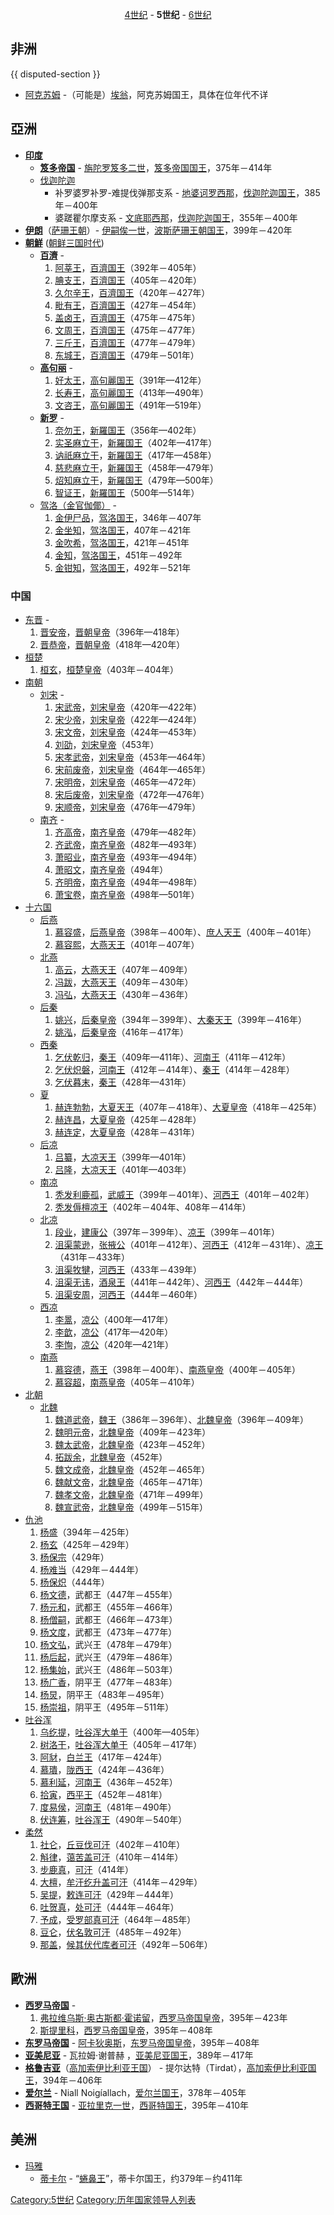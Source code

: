 <center>[[4世纪国家领导人列表|4世纪]] - '''5世纪''' - [[6世纪国家领导人列表|6世纪]]</center>

== 非洲 ==
{{ disputed-section }}
*[[阿克苏姆|阿克苏姆]] -（可能是）[[埃翁|埃翁]]，阿克苏姆国王，具体在位年代不详

== 亞洲 ==
*'''[[印度|印度]]''' 
**'''[[笈多帝国|笈多帝国]]''' - [[旃陀罗笈多二世|旃陀罗笈多二世]]，[[笈多王朝|笈多帝国国王]]，375年－414年
**[[伐迦陀迦|伐迦陀迦]] 
***补罗婆罗补罗-难提伐弹那支系 - [[地婆诃罗西那|地婆诃罗西那]]，[[伐迦陀迦|伐迦陀迦国王]]，385年－400年
***婆蹉瞿尔摩支系 - [[文底耶西那|文底耶西那]]，[[伐迦陀迦|伐迦陀迦国王]]，355年－400年
*'''[[伊朗|伊朗]]'''（[[萨珊王朝|萨珊王朝]]）- [[伊嗣俟一世|伊嗣俟一世]]，[[伊朗君主列表|波斯萨珊王朝国王]]，399年－420年
*'''[[朝鮮_(稱謂)|朝鮮]]''' ([[朝鲜三国时代|朝鲜三国时代]])
**'''[[百濟|百濟]]''' - 
**#[[阿莘王|阿莘王]]，[[百濟君主列表|百濟国王]]（392年－405年）
**#[[腆支王|腆支王]]，[[百濟君主列表|百濟国王]]（405年－420年）
**#[[久尔辛王|久尔辛王]]，[[百濟君主列表|百濟国王]]（420年－427年）
**#[[毗有王|毗有王]]，[[百濟君主列表|百濟国王]]（427年－454年）
**#[[盖卤王|盖卤王]]，[[百濟君主列表|百濟国王]]（475年－475年）
**#[[文周王|文周王]]，[[百濟君主列表|百濟国王]]（475年－477年）
**#[[三斤王|三斤王]]，[[百濟君主列表|百濟国王]]（477年－479年）
**#[[东城王|东城王]]，[[百濟君主列表|百濟国王]]（479年－501年）
**'''[[高句丽|高句丽]]''' -
**#[[好太王|好太王]]，[[高句麗君主列表|高句麗国王]]（391年—412年）
**#[[长寿王|长寿王]]，[[高句麗君主列表|高句麗国王]]（413年—490年）
**#[[文咨王|文咨王]]，[[高句麗君主列表|高句麗国王]]（491年—519年）
**'''[[新罗|新罗]]''' - 
**#[[金楼寒|奈勿王]]，[[新羅君主列表|新羅国王]]（356年—402年）
**#[[实圣麻立干|实圣麻立干]]，[[新羅君主列表|新羅国王]]（402年—417年）
**#[[讷祇麻立干|讷祇麻立干]]，[[新羅君主列表|新羅国王]]（417年—458年）
**#[[慈悲麻立干|慈悲麻立干]]，[[新羅君主列表|新羅国王]]（458年—479年）
**#[[炤知麻立干|炤知麻立干]]，[[新羅君主列表|新羅国王]]（479年—500年）
**#[[智证王|智证王]]，[[新羅君主列表|新羅国王]]（500年—514年）
**[[金官伽倻|驾洛（金官伽倻）]] - 
**#[[金伊尸品|金伊尸品]]，[[朝鲜半岛君主列表#金官伽倻|驾洛国王]]，346年－407年
**#[[金坐知|金坐知]]，[[朝鲜半岛君主列表#金官伽倻|驾洛国王]]，407年－421年
**#[[金吹希|金吹希]]，[[朝鲜半岛君主列表#金官伽倻|驾洛国王]]，421年－451年
**#[[金知|金知]]，[[朝鲜半岛君主列表#金官伽倻|驾洛国王]]，451年－492年
**#[[金钳知|金钳知]]，[[朝鲜半岛君主列表#金官伽倻|驾洛国王]]，492年－521年

===中国===
*[[东晋|东晋]] - 
*#[[晋安帝|晋安帝]]，[[晋朝君主列表|晋朝皇帝]]（396年—418年）
*#[[晋恭帝|晋恭帝]]，[[晋朝君主列表|晋朝皇帝]]（418年—420年）
*[[桓楚|桓楚]]
*#[[桓玄|桓玄]]，[[五胡十六国君主列表#桓楚|桓楚皇帝]]（403年－404年）
*[[南北朝|南朝]]
**[[刘宋|刘宋]] - 
**#[[宋武帝|宋武帝]]，[[南北朝君主列表#刘宋|刘宋皇帝]]（420年—422年）
**#[[宋少帝|宋少帝]]，[[南北朝君主列表#刘宋|刘宋皇帝]]（422年—424年）
**#[[宋文帝|宋文帝]]，[[南北朝君主列表#刘宋|刘宋皇帝]]（424年—453年）
**#[[刘劭|刘劭]]，[[南北朝君主列表#刘宋|刘宋皇帝]]（453年）
**#[[宋孝武帝|宋孝武帝]]，[[南北朝君主列表#刘宋|刘宋皇帝]]（453年—464年）
**#[[宋前废帝|宋前废帝]]，[[南北朝君主列表#刘宋|刘宋皇帝]]（464年—465年）
**#[[宋明帝|宋明帝]]，[[南北朝君主列表#刘宋|刘宋皇帝]]（465年—472年）
**#[[宋后废帝|宋后废帝]]，[[南北朝君主列表#刘宋|刘宋皇帝]]（472年—476年）
**#[[宋顺帝|宋顺帝]]，[[南北朝君主列表#刘宋|刘宋皇帝]]（476年—479年）
**[[南齐|南齐]] - 
**#[[齐高帝|齐高帝]]，[[南北朝君主列表#齐|南齐皇帝]]（479年—482年）
**#[[齐武帝|齐武帝]]，[[南北朝君主列表#齐|南齐皇帝]]（482年—493年）
**#[[萧昭业|萧昭业]]，[[南北朝君主列表#齐|南齐皇帝]]（493年—494年）
**#[[萧昭文|萧昭文]]，[[南北朝君主列表#齐|南齐皇帝]]（494年）
**#[[齐明帝|齐明帝]]，[[南北朝君主列表#齐|南齐皇帝]]（494年—498年）
**#[[萧宝卷|萧宝卷]]，[[南北朝君主列表#齐|南齐皇帝]]（498年—501年）
*[[十六国|十六国]]
**[[后燕|后燕]]
**#[[慕容盛|慕容盛]]，[[五胡十六国君主列表#后燕|后燕皇帝]]（398年－400年）、[[五胡十六国君主列表#后燕|庶人天王]]（400年－401年）
**#[[慕容熙|慕容熙]]，[[五胡十六国君主列表#后燕|大燕天王]]（401年－407年）
**[[北燕|北燕]]
**#[[慕容云|高云]]，[[五胡十六国君主列表#北燕|大燕天王]]（407年－409年）
**#[[冯跋|冯跋]]，[[五胡十六国君主列表#北燕|大燕天王]]（409年－430年）
**#[[冯弘|冯弘]]，[[五胡十六国君主列表#北燕|大燕天王]]（430年－436年）
**[[后秦|后秦]]	
**#[[姚兴|姚兴]]，[[五胡十六国君主列表#后秦|后秦皇帝]]（394年－399年）、[[五胡十六国君主列表#后秦|大秦天王]]（399年－416年）
**#[[姚泓|姚泓]]，[[五胡十六国君主列表#后秦|后秦皇帝]]（416年－417年）
**[[西秦|西秦]]
**#[[乞伏乾归|乞伏乾归]]，[[五胡十六国君主列表#西秦|秦王]]（409年—411年）、[[五胡十六国君主列表#西秦|河南王]]（411年－412年）
**#[[乞伏炽磐|乞伏炽磐]]，[[五胡十六国君主列表#西秦|河南王]]（412年－414年）、[[五胡十六国君主列表#西秦|秦王]]（414年－428年）
**#[[乞伏暮末|乞伏暮末]]，[[五胡十六国君主列表#西秦|秦王]]（428年—431年）
**[[夏_(十六国)|夏]]
**#[[赫连勃勃|赫连勃勃]]，[[五胡十六国君主列表#胡夏|大夏天王]]（407年－418年）、[[五胡十六国君主列表#胡夏|大夏皇帝]]（418年－425年）
**#[[赫连昌|赫连昌]]，[[五胡十六国君主列表#胡夏|大夏皇帝]]（425年－428年）
**#[[赫连定|赫连定]]，[[五胡十六国君主列表#胡夏|大夏皇帝]]（428年－431年）
**[[后凉|后凉]]
**#[[吕纂|吕纂]]，[[五胡十六国君主列表#后凉|大凉天王]]（399年—401年）
**#[[吕隆|吕隆]]，[[五胡十六国君主列表#后凉|大凉天王]]（401年—403年）	
**[[南凉|南凉]]
**#[[秃发利鹿孤|秃发利鹿孤]]，[[五胡十六国君主列表#南凉|武威王]]（399年－401年）、[[五胡十六国君主列表#南凉|河西王]]（401年－402年）
**#[[秃发傉檀|秃发傉檀]][[五胡十六国君主列表#南凉|凉王]]（402年－404年、408年－414年）	
**[[北凉|北凉]]
**#[[段业|段业]]，[[五胡十六国君主列表#北凉|建康公]]（397年－399年）、[[五胡十六国君主列表#北凉|凉王]]（399年－401年）
**#[[沮渠蒙逊|沮渠蒙逊]]，[[五胡十六国君主列表#北凉|张掖公]]（401年－412年）、[[五胡十六国君主列表#北凉|河西王]]（412年－431年）、[[五胡十六国君主列表#北凉|凉王]]（431年－433年）
**#[[沮渠牧犍|沮渠牧犍]]，[[五胡十六国君主列表#北凉|河西王]]（433年－439年）
**#[[沮渠无讳|沮渠无讳]]，[[五胡十六国君主列表#北凉|酒泉王]]（441年－442年）、[[五胡十六国君主列表#北凉|河西王]]（442年－444年）
**#[[沮渠安周|沮渠安周]]，[[五胡十六国君主列表#北凉|河西王]]（444年－460年）
**[[西凉|西凉]]
**#[[李暠|李暠]]，[[五胡十六国君主列表#西凉|凉公]]（400年—417年）
**#[[李歆|李歆]]，[[五胡十六国君主列表#西凉|凉公]]（417年—420年）
**#[[李恂|李恂]]，[[五胡十六国君主列表#西凉|凉公]]（420年—421年）
**[[南燕_(十六國)|南燕]]
**#[[慕容德|慕容德]]，[[五胡十六国君主列表#南燕|燕王]]（398年－400年）、[[五胡十六国君主列表#南燕|南燕皇帝]]（400年－405年）
**#[[慕容超|慕容超]]，[[五胡十六国君主列表#南燕|南燕皇帝]]（405年－410年）
*[[南北朝|北朝]]
**[[北魏|北魏]]
**#[[魏道武帝|魏道武帝]]，[[元魏君主列表|魏王]]（386年－396年）、[[元魏君主列表|北魏皇帝]]（396年－409年）
**#[[魏明元帝|魏明元帝]]，[[元魏君主列表|北魏皇帝]]（409年－423年）
**#[[魏太武帝|魏太武帝]]，[[元魏君主列表|北魏皇帝]]（423年－452年）
**#[[拓跋余|拓跋余]]，[[元魏君主列表|北魏皇帝]]（452年）
**#[[魏文成帝|魏文成帝]]，[[元魏君主列表|北魏皇帝]]（452年－465年）
**#[[魏献文帝|魏献文帝]]，[[元魏君主列表|北魏皇帝]]（465年－471年）
**#[[魏孝文帝|魏孝文帝]]，[[元魏君主列表|北魏皇帝]]（471年－499年）
**#[[魏宣武帝|魏宣武帝]]，[[元魏君主列表|北魏皇帝]]（499年－515年）
*[[仇池|仇池]]
*#[[杨盛|杨盛]]（394年－425年）
*#[[杨玄|杨玄]]（425年－429年）
*#[[杨保宗|杨保宗]]（429年）
*#[[杨难当|杨难当]]（429年－444年）
*#[[杨保炽|杨保炽]]（444年）
*#[[杨文德|杨文德]]，武都王（447年－455年）
*#[[杨元和|杨元和]]，武都王（455年－466年）
*#[[杨僧嗣|杨僧嗣]]，武都王（466年－473年）
*#[[杨文度|杨文度]]，武都王（473年－477年）
*#[[杨文弘|杨文弘]]，武兴王（478年－479年）
*#[[杨后起|杨后起]]，武兴王（479年－486年）
*#[[杨集始|杨集始]]，武兴王（486年－503年）
*#[[杨广香|杨广香]]，阴平王（477年－483年）
*#[[杨炅|杨炅]]，阴平王（483年－495年）
*#[[杨崇祖|杨崇祖]]，阴平王（495年－511年）
*[[吐谷浑|吐谷浑]]
*#[[乌纥提|乌纥提]]，[[吐谷浑首领列表|吐谷浑大单于]]（400年—405年）
*#[[树洛干|树洛干]]，[[吐谷浑首领列表|吐谷浑大单于]]（405年－417年）
*#[[阿豺|阿豺]]，[[吐谷浑首领列表|白兰王]]（417年－424年）
*#[[慕璝|慕璝]]，[[吐谷浑首领列表|陇西王]]（424年－436年）
*#[[慕利延|慕利延]]，[[吐谷浑首领列表|河南王]]（436年－452年）
*#[[拾寅|拾寅]]，[[吐谷浑首领列表|西平王]]（452年－481年）
*#[[度易侯|度易侯]]，[[吐谷浑首领列表|河南王]]（481年－490年）
*#[[伏连筹|伏连筹]]，[[吐谷浑首领列表|吐谷浑王]]（490年－540年）
*[[柔然|柔然]]
*#[[社仑|社仑]]，[[柔然可汗世系图|丘豆伐可汗]]（402年－410年）
*#[[斛律|斛律]]，[[柔然可汗世系图|蔼苦盖可汗]]（410年－414年）
*#[[步鹿真|步鹿真]]，[[柔然可汗世系图|可汗]]（414年）
*#[[大檀|大檀]]，[[柔然可汗世系图|牟汗纥升盖可汗]]（414年－429年）
*#[[吴提|吴提]]，[[柔然可汗世系图|敕连可汗]]（429年－444年）
*#[[吐贺真|吐贺真]]，[[柔然可汗世系图|处可汗]]（444年－464年）
*#[[予成|予成]]，[[柔然可汗世系图|受罗部真可汗]]（464年－485年）
*#[[豆仑|豆仑]]，[[柔然可汗世系图|伏名敦可汗]]（485年－492年）
*#[[那盖|那盖]]，[[柔然可汗世系图|候其伏代库者可汗]]（492年－506年）
== 歐洲 ==
*'''[[西罗马帝国|西罗马帝国]]''' - 
*#[[弗拉维乌斯·奥古斯都·霍诺留|弗拉维乌斯·奥古斯都·霍诺留]]，[[罗马皇帝列表|西罗马帝国皇帝]]，395年－423年
*#[[斯提里科|斯提里科]]，[[罗马皇帝列表|西罗马帝国皇帝]]，395年－408年
*'''[[东罗马帝国|东罗马帝国]]''' - [[阿卡狄奥斯|阿卡狄奥斯]]，[[拜占庭皇帝列表|东罗马帝国皇帝]]，395年－408年
*'''[[亚美尼亚|亚美尼亚]]''' - 瓦拉姆·谢普赫 ，[[亚美尼亚君主列表|亚美尼亚国王]]，389年－417年
*'''[[格鲁吉亚|格鲁吉亚]]'''（[[高加索伊比利亚王国|高加索伊比利亚王国]]） - 提尔达特（Tirdat），[[格鲁吉亚君主列表|高加索伊比利亚国王]]，394年－406年
*'''[[爱尔兰|爱尔兰]]''' - Niall Noigíallach，[[爱尔兰君主列表|爱尔兰国王]]，378年－405年
*'''[[西哥特王国|西哥特王国]]''' - [[亚拉里克一世|亚拉里克一世]]，[[西哥特国王列表|西哥特国王]]，395年－410年
== 美洲 ==
*[[玛雅文明|玛雅]]
**[[蒂卡尔|蒂卡尔]] - “[[蜷鼻王|蜷鼻王]]”，蒂卡尔国王，约379年－约411年

[[Category:5世纪|Category:5世纪]]
[[Category:历年国家领导人列表|Category:历年国家领导人列表]]